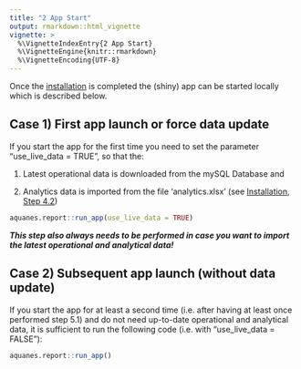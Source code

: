 ---
title: "2 App Start"
output: rmarkdown::html_vignette
vignette: >
  %\VignetteIndexEntry{2 App Start}
  %\VignetteEngine{knitr::rmarkdown}
  %\VignetteEncoding{UTF-8}
---

Once the [installation](1_installation.html) is completed the (shiny) app can be started locally which is described below.

## Case 1) First app launch or force data update

If you start the app for the first time you need to set the parameter "use_live_data = TRUE", so that the:


1. Latest operational data is downloaded from the mySQL Database and


2. Analytics data is imported from the file 'analytics.xlsx' (see [Installation, Step 4.2](installation.html#analytics-spreadsheet-file-analytics-xlsx))


```r
aquanes.report::run_app(use_live_data = TRUE)
```


***This step also always needs to be performed in case you want to import the latest operational and analytical data!***



## Case 2) Subsequent app launch (without data update)

If you start the app for at least a second time (i.e. after having at least
once performed step 5.1) and do not need up-to-date operational and analytical
data, it is sufficient to run the following code (i.e. with "use_live_data = FALSE"):

```r
aquanes.report::run_app()
```
